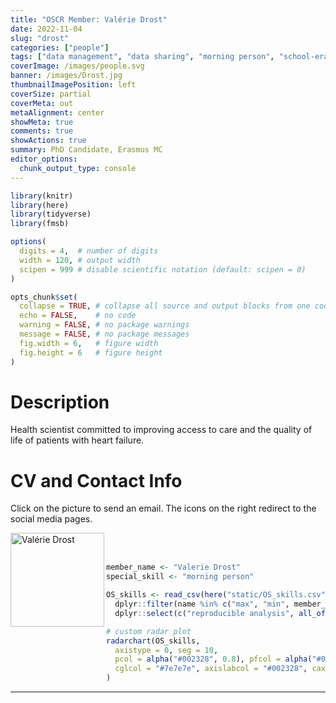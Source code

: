 ```yaml
---
title: "OSCR Member: Valérie Drost"
date: 2022-11-04
slug: "drost"
categories: ["people"]
tags: ["data management", "data sharing", "morning person", "school-erasmusmc"] # top 3 categories + unique + school
coverImage: /images/people.svg
banner: /images/Drost.jpg
thumbnailImagePosition: left
coverSize: partial
coverMeta: out
metaAlignment: center
showMeta: true
comments: true
showActions: true
summary: PhD Candidate, Erasmus MC
editor_options: 
  chunk_output_type: console
---
```


```r

library(knitr)
library(here)
library(tidyverse)
library(fmsb)

options(
  digits = 4,  # number of digits
  width = 120, # output width
  scipen = 999 # disable scientific notation (default: scipen = 0)
)

opts_chunk$set(
  collapse = TRUE, # collapse all source and output blocks from one code chunk into a single block
  echo = FALSE,    # no code
  warning = FALSE, # no package warnings
  message = FALSE, # no package messages
  fig.width = 6,   # figure width
  fig.height = 6   # figure height
)

```

# Description

Health scientist committed to improving access to care and the quality of life of patients with heart failure.

# CV and Contact Info

Click on the picture to send an email. The icons on the right redirect to the social media pages.

<!-- EMAIL -->
<p>
  <a href="mailto:v.drost@erasmusmc.nl">
  <img border="0" alt="Valérie Drost" src="/images/Drost.jpg" width="150" height="150" align="left">
  </a>
</p>

<!-- PERSONAL WEBSITE -->
<p align="center">
  <a href="https://about.me/valeriedrost" class="fa fa-link fa-2x" style="color:#000000;">
  </a>
</p>

<!-- RESEARCHGATE -->
<p align="center">
  <a href="https://www.researchgate.net/profile/Valerie-Drost-3" class="ai ai-researchgate fa-2x" style="color:#000000;">
  </a>
</p>

<BR><BR>

<!-- # Expertise -->

```r

member_name <- "Valerie Drost"
special_skill <- "morning person"

OS_skills <- read_csv(here("static/OS_skills.csv")) %>%
  dplyr::filter(name %in% c("max", "min", member_name)) %>%
  dplyr::select(c("reproducible analysis", all_of(special_skill), "data sharing", "preregistration", "open source software", "open access", "data management"))

# custom radar plot
radarchart(OS_skills,
  axistype = 0, seg = 10,
  pcol = alpha("#002328", 0.8), pfcol = alpha("#00B969", 0.6), plwd = 4, centerzero = TRUE, # polygon
  cglcol = "#7e7e7e", axislabcol = "#002328", caxislabels = seq(0, 10, 2), cglwd = 0.8 # grid
)

```

***


